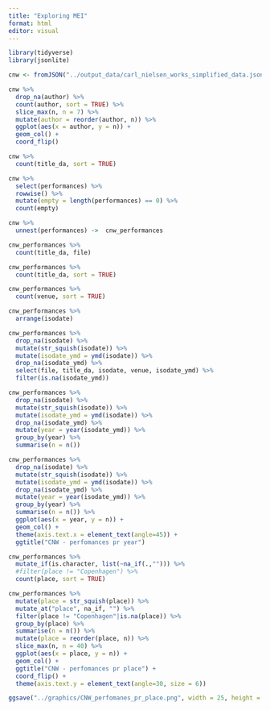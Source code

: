 ```yaml
---
title: "Exploring MEI"
format: html
editor: visual
---
```


```r
library(tidyverse)
library(jsonlite)
```

```r
cnw <- fromJSON("../output_data/carl_nielsen_works_simplified_data.json")
```



```r
cnw %>% 
  drop_na(author) %>% 
  count(author, sort = TRUE) %>% 
  slice_max(n, n = 7) %>% 
  mutate(author = reorder(author, n)) %>%
  ggplot(aes(x = author, y = n)) +
  geom_col() +
  coord_flip()
```


```r
cnw %>% 
  count(title_da, sort = TRUE)
```
```r
cnw %>% 
  select(performances) %>% 
  rowwise() %>% 
  mutate(empty = length(performances) == 0) %>% 
  count(empty)
```

```r
cnw %>% 
  unnest(performances) ->  cnw_performances
```

```r
cnw_performances %>% 
  count(title_da, file)
```


```r
cnw_performances %>% 
  count(title_da, sort = TRUE)
```

```r
cnw_performances %>% 
  count(venue, sort = TRUE)
```

```r
cnw_performances %>% 
  arrange(isodate)
```


```r
cnw_performances %>% 
  drop_na(isodate) %>% 
  mutate(str_squish(isodate)) %>% 
  mutate(isodate_ymd = ymd(isodate)) %>% 
  drop_na(isodate_ymd) %>% 
  select(file, title_da, isodate, venue, isodate_ymd) %>% 
  filter(is.na(isodate_ymd))
```


```r
cnw_performances %>% 
  drop_na(isodate) %>% 
  mutate(str_squish(isodate)) %>% 
  mutate(isodate_ymd = ymd(isodate)) %>%
  drop_na(isodate_ymd) %>% 
  mutate(year = year(isodate_ymd)) %>% 
  group_by(year) %>% 
  summarise(n = n())
```




```r
cnw_performances %>% 
  drop_na(isodate) %>% 
  mutate(str_squish(isodate)) %>% 
  mutate(isodate_ymd = ymd(isodate)) %>%
  drop_na(isodate_ymd) %>% 
  mutate(year = year(isodate_ymd)) %>% 
  group_by(year) %>% 
  summarise(n = n()) %>% 
  ggplot(aes(x = year, y = n)) +
  geom_col() +
  theme(axis.text.x = element_text(angle=45)) +
  ggtitle("CNW - perfomances pr year")
```

```r
cnw_performances %>% 
  mutate_if(is.character, list(~na_if(.,""))) %>% 
  #filter(place != "Copenhagen") %>% 
  count(place, sort = TRUE)
```


```r
cnw_performances %>% 
  mutate(place = str_squish(place)) %>% 
  mutate_at("place", na_if, "") %>% 
  filter(place != "Copenhagen"|is.na(place)) %>% 
  group_by(place) %>% 
  summarise(n = n()) %>% 
  mutate(place = reorder(place, n)) %>%
  slice_max(n, n = 40) %>% 
  ggplot(aes(x = place, y = n)) +
  geom_col() +
  ggtitle("CNW - perfomances pr place") +
  coord_flip() +
  theme(axis.text.y = element_text(angle=30, size = 6))
```





```r
ggsave("../graphics/CNW_perfomanes_pr_place.png", width = 25, height = 20, units = "cm")
```

